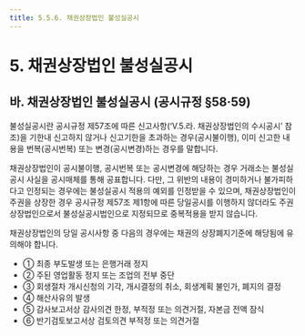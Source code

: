 ```yaml
---
title: 5.5.6. 채권상장법인 불성실공시
---
```

# 5. 채권상장법인 불성실공시

## 바. 채권상장법인 불성실공시 (공시규정 §58·59)

불성실공시란 공시규정 제57조에 따른 신고사항(‘Ⅴ.5.라. 채권상장법인의 수시공시’ 참조)을 기한내 신고하지 않거나 신고기한을 초과하는 경우(공시불이행), 이미 신고한 내용을 번복(공시번복) 또는 변경(공시변경)하는 경우를 말합니다. 

채권상장법인이 공시불이행, 공시번복 또는 공시변경에 해당하는 경우 거래소는 불성실공시 사실을 공시매체를 통해 공표합니다. 다만, 그 위반의 내용이 경미하거나 불가피하다고 인정되는 경우에는 불성실공시 적용의 예외를 인정받을 수 있으며, 채권상장법인이 주권을 상장한 경우 공시규정 제57조 제1항에 따른 당일공시를 이행하지 않더라도 주권상장법인으로서 불성실공시법인으로 지정되므로 중복적용을 받지 않습니다. 

채권상장법인의 당일 공시사항 중 다음의 경우에는 채권의 상장폐지기준에 해당됨에 유의해야 합니다.
* ① 최종 부도발생 또는 은행거래 정지
* ② 주된 영업활동 정지 또는 조업의 전부 중단
* ③ 회생절차 개시신청의 기각, 개시결정의 취소, 회생계획 불인가, 폐지의 결정
* ④ 해산사유의 발생
* ⑤ 감사보고서상 감사의견 한정, 부적정 또는 의견거절, 자본금 전액 잠식
* ⑥ 반기검토보고서상 검토의견 부적정 또는 의견거절



